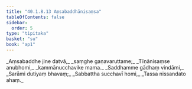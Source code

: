 ```yaml
---
title: "40.1.8.13 Aṃsabaddhānisaṃsa"
tableOfContents: false
sidebar:
  order: 5
type: "tipitaka"
basket: "su"
book: "ap1"
---
```



<DynamicBreadcrumb />

<Division number="125" book="ap1">

<Paragraph number="4422" type="verses" book="ap1">
_Aṃsabaddhe jine datvā,_  
_saṃghe gaṇavaruttame;_  
_Tīṇānisaṃse anubhomi,_  
_kammānucchavike mama._  

</Paragraph>

</Division>
<Division number="126" book="ap1">

<Paragraph number="4423" type="verses" book="ap1">
_Saddhamme gādhaṃ vindāmi,_  
_Sarāmi dutiyaṃ bhavaṃ;_  
_Sabbattha succhavī homi,_  
_Tassa nissandato ahaṃ._
</Paragraph>
</Division>